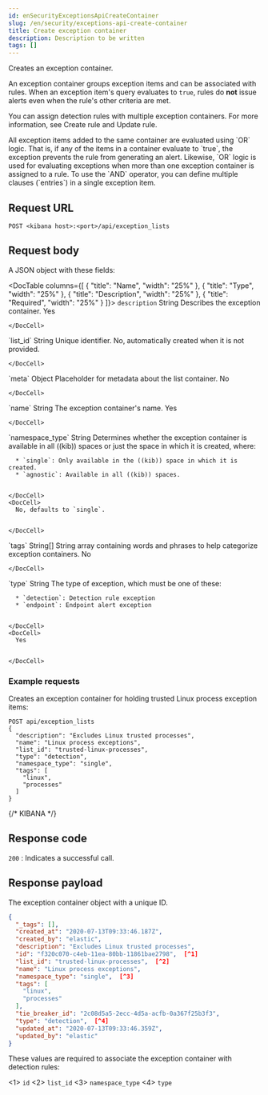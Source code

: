 ```yaml
---
id: enSecurityExceptionsApiCreateContainer
slug: /en/security/exceptions-api-create-container
title: Create exception container
description: Description to be written
tags: []
---
```


<div id="exceptions-api-create-container"></div>

Creates an exception container.

An exception container groups <DocLink id="enSecurityExceptionsApiCreateExceptionItem">exception items</DocLink>
and can be associated with rules. When an exception item's query evaluates to
`true`, rules do **not** issue alerts even when the rule's other criteria are met.

You can assign detection rules with multiple exception containers. For more information, see <DocLink id="enSecurityRulesApiCreate">Create rule</DocLink> and <DocLink id="enSecurityRulesApiUpdate">Update rule</DocLink>.

<DocCallOut title="Important" color="warning">
All exception items added to the same container are evaluated using
`OR` logic. That is, if any of the items in a container evaluate to `true`, the
exception prevents the rule from generating an alert. Likewise, `OR` logic is
used for evaluating exceptions when more than one exception container is
assigned to a rule. To use the `AND` operator, you can define multiple clauses
(`entries`) in a single exception item.
</DocCallOut>

## Request URL

`POST <kibana host>:<port>/api/exception_lists`

## Request body

A JSON object with these fields:

<DocTable columns={[
  {
    "title": "Name",
    "width": "25%"
  },
  {
    "title": "Type",
    "width": "25%"
  },
  {
    "title": "Description",
    "width": "25%"
  },
  {
    "title": "Required",
    "width": "25%"
  }
]}>
  <DocRow>
    <DocCell>`description`</DocCell>
    <DocCell>String</DocCell>
    <DocCell>Describes the exception container.</DocCell>
    <DocCell>
      Yes
      
      
    </DocCell>
  </DocRow>
  <DocRow>
    <DocCell>`list_id`</DocCell>
    <DocCell>String</DocCell>
    <DocCell>Unique identifier.</DocCell>
    <DocCell>
      No, automatically created when it is not
      provided.
      
      
    </DocCell>
  </DocRow>
  <DocRow>
    <DocCell>`meta`</DocCell>
    <DocCell>Object</DocCell>
    <DocCell>Placeholder for metadata about the list container.</DocCell>
    <DocCell>
      No
      
      
    </DocCell>
  </DocRow>
  <DocRow>
    <DocCell>`name`</DocCell>
    <DocCell>String</DocCell>
    <DocCell>The exception container's name.</DocCell>
    <DocCell>
      Yes
      
      
    </DocCell>
  </DocRow>
  <DocRow>
    <DocCell>`namespace_type`</DocCell>
    <DocCell>String</DocCell>
    <DocCell>
      Determines whether the exception container is available in all ((kib)) spaces or just the space in which it is created, where:
      
      * `single`: Only available in the ((kib)) space in which it is created.
      * `agnostic`: Available in all ((kib)) spaces.

      
    </DocCell>
    <DocCell>
      No, defaults to `single`.
      
      
    </DocCell>
  </DocRow>
  <DocRow>
    <DocCell>`tags`</DocCell>
    <DocCell>String[]</DocCell>
    <DocCell>
      String array containing words and phrases to help categorize
      exception containers.
    </DocCell>
    <DocCell>
      No
      
      
    </DocCell>
  </DocRow>
  <DocRow>
    <DocCell>`type`</DocCell>
    <DocCell>String</DocCell>
    <DocCell>
      The type of exception, which must be one of these:
      
      * `detection`: Detection rule exception
      * `endpoint`: Endpoint alert exception

      
    </DocCell>
    <DocCell>
      Yes
      
      
    </DocCell>
  </DocRow>
</DocTable>

### Example requests

Creates an exception container for holding trusted Linux process exception
items:

```console
POST api/exception_lists
{
  "description": "Excludes Linux trusted processes",
  "name": "Linux process exceptions",
  "list_id": "trusted-linux-processes",
  "type": "detection",
  "namespace_type": "single",
  "tags": [
    "linux",
    "processes"
  ]
}
```
{/* KIBANA */}

## Response code

`200` 
    : Indicates a successful call.

## Response payload

The exception container object with a unique ID.

```json
{
  "_tags": [],
  "created_at": "2020-07-13T09:33:46.187Z",
  "created_by": "elastic",
  "description": "Excludes Linux trusted processes",
  "id": "f320c070-c4eb-11ea-80bb-11861bae2798",  [^1]
  "list_id": "trusted-linux-processes",  [^2]
  "name": "Linux process exceptions",
  "namespace_type": "single",  [^3]
  "tags": [
    "linux",
    "processes"
  ],
  "tie_breaker_id": "2c08d5a5-2ecc-4d5a-acfb-0a367f25b3f3",
  "type": "detection",  [^4]
  "updated_at": "2020-07-13T09:33:46.359Z",
  "updated_by": "elastic"
}
```

These values are required to associate the exception container with detection
rules:

\<1> `id`
\<2> `list_id`
\<3> `namespace_type`
\<4> `type`
